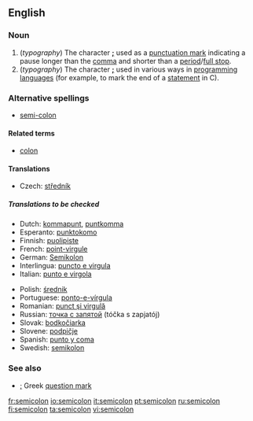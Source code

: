 {{Punctuation marks}}
==English==

===Noun===
{{en-noun}}

# (''typography'') The character '''[[;]]''' used as a [[punctuation mark]] indicating a pause longer than the [[comma]] and shorter than a [[period]]/[[full stop]].
# (''typography'') The character '''[[;]]''' used in various ways in [[programming language]]s (for example, to mark the end of a [[statement]] in C).

===Alternative spellings===
*[[semi-colon]]

====Related terms====
*[[colon]]

====Translations====
{{trans-top|punctuation mark indicating a pause longer than the comma}}
*Czech: [[středník]] {{m}}
{{trans-mid}}
{{trans-bottom}}
=====Translations to be checked=====
{{checktrans}}
{{top}}
*Dutch: [[kommapunt]], [[puntkomma]]
*Esperanto: [[punktokomo]]
*Finnish: [[puolipiste]]
*French: [[point-virgule]] {{m}}
*German: [[Semikolon]] {{m}}
*Interlingua: [[puncto e virgula]]
*Italian: [[punto e virgola]] {{m}}
{{mid}}
*Polish: [[średnik]] {{m}}
*Portuguese: [[ponto-e-vírgula]] {{m}}
*Romanian: [[punct şi virgulă]] {{n}}
*Russian: [[точка с запятой]] (tóčka s zapjatój) {{f}}
*Slovak: [[bodkočiarka]] {{f}}
*Slovene: [[podpičje]] {{n}}
*Spanish: [[punto y coma]] {{m}}
*Swedish: [[semikolon]]
{{bottom}}

===See also===
*[[;]] Greek [[question mark]]

[[fr:semicolon]]
[[io:semicolon]]
[[it:semicolon]]
[[pt:semicolon]]
[[ru:semicolon]]
[[fi:semicolon]]
[[ta:semicolon]]
[[vi:semicolon]]